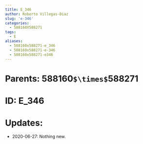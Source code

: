 ```yaml
---
title: E_346
author: Roberto Villegas-Diaz
slug: 'e-346'
categories:
  - 588160X588271
tags:
  - E
aliases:
  - 588160x588271-e_346
  - 588160x588271-e-346
  - 588160x588271-e346
---
```


# **Parents**: 588160`$\times$`588271
# **ID**: E_346
# **Updates**: 
 - 2020-06-27: Nothing new.
